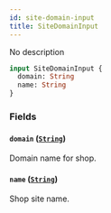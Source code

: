 ```yaml
---
id: site-domain-input
title: SiteDomainInput
---
```



No description

```graphql
input SiteDomainInput {
  domain: String
  name: String
}
```


### Fields

#### `domain` ([`String`](../../../developer/api-reference/scalars/string))

Domain name for shop.


#### `name` ([`String`](../../../developer/api-reference/scalars/string))

Shop site name.




